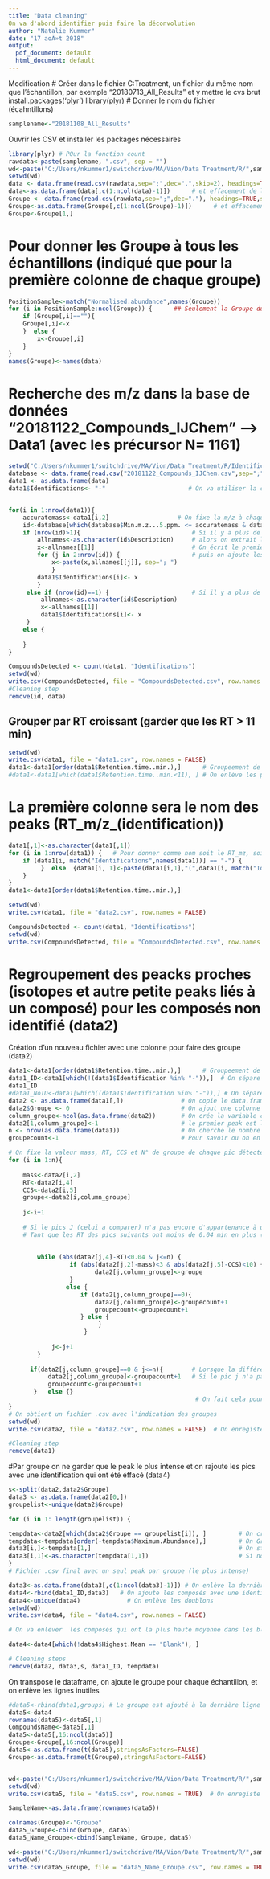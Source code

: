 ```yaml
---
title: "Data cleaning"
On va d'abord identifier puis faire la déconvolution
author: "Natalie Kummer"
date: "17 aoÃ»t 2018"
output:
  pdf_document: default
  html_document: default
---
```

Modification
# Créer dans le fichier C:\Users\nkummer1\switchdrive\MA\Vion\Data Treatment\R, un fichier du même nom que l'échantillon, par exemple "20180713_All_Results" et y mettre le cvs brut
install.packages('plyr')
library(plyr)
# Donner le nom du fichier (écahntillons)
```R
samplename<-"20181108_All_Results"
```
Ouvrir les CSV et installer les packages nécessaires
```R
library(plyr) # POur la fonction count
rawdata<-paste(samplename, ".csv", sep = "")
wd<-paste("C:/Users/nkummer1/switchdrive/MA/Vion/Data Treatment/R/",samplename, sep = "")
setwd(wd)
data <- data.frame(read.csv(rawdata,sep=";",dec=".",skip=2), headings=TRUE,stringsAsFactors=FALSE) 
data<-as.data.frame(data[,c(1:ncol(data)-1)])      # et effacement de la dernière colonne "heading"
Groupe <- data.frame(read.csv(rawdata,sep=";",dec="."), headings=TRUE,stringsAsFactors=FALSE) 
Groupe<-as.data.frame(Groupe[,c(1:ncol(Groupe)-1)])      # et effacement de la dernière colonne "heading"
Groupe<-Groupe[1,]
```
# Pour donner les Groupe à tous les échantillons (indiqué que pour la première colonne de chaque groupe)

```R
PositionSample<-match("Normalised.abundance",names(Groupe))
for (i in PositionSample:ncol(Groupe)) {      ## Seulement la Groupe du premier échantillon est indiqué, mais pas celui des autres échantillons, on colle la Groupe à tous les échantillons...
    if (Groupe[,i]==""){
    Groupe[,i]<-x
    }  else {
        x<-Groupe[,i]
    }
}
names(Groupe)<-names(data)
```
# Recherche des m/z dans la base de données "20181122_Compounds_IJChem" --> Data1 (avec les précursor N= 1161)
```R
setwd("C:/Users/nkummer1/switchdrive/MA/Vion/Data Treatment/R/Identification")
database <- data.frame(read.csv("20181122_Compounds_IJChem.csv",sep=";"), headings=TRUE)
data1 <- as.data.frame(data)
data1$Identifications<- "-"                       # On va utiliser la colonne "Identifications" (qui est vide) pour y mettre les id possible


for(i in 1:nrow(data1)){
    accuratemass<-data1[i,2]                   # On fixe la m/z à chaque pic (i)
    id<-database[which(database$Min.m.z...5.ppm. <= accuratemass & database$Max.m.z....5.ppm. >= accuratemass), ] # On cherche dans la base de donnée les composés qui correspondent à la m/z fixé
    if (nrow(id)>1){                               # Si il y a plus de 2 composés qui correspondent...
        allnames<-as.character(id$Description)     # alors on extrait les noms (c'est une liste) 
        x<-allnames[[1]]                           # On écrit le premier nom...
        for (j in 2:nrow(id)) {                    # puis on ajoute les suivants... 
            x<-paste(x,allnames[[j]], sep="; ")
            }
        data1$Identifications[i]<- x
        }
     else if (nrow(id)==1) {                       # Si il y a plus de 1 composé qui correspond...
         allnames<-as.character(id$Description)
         x<-allnames[[1]]
         data1$Identifications[i]<- x
     }
    else {
        
    }
}

CompoundsDetected <- count(data1, "Identifications") 
setwd(wd)
write.csv(CompoundsDetected, file = "CompoundsDetected.csv", row.names = FALSE)
#Cleaning step
remove(id, data)
```
## Grouper par RT croissant (garder que les RT > 11 min)

```R
setwd(wd)
write.csv(data1, file = "data1.csv", row.names = FALSE)
data1<-data1[order(data1$Retention.time..min.),]      # Groupeement de la plus petite à la plus grande valeur (RT) ...
#data1<-data1[which(data1$Retention.time..min.<11), ] # On enlève les peaks à plus de 11 min
```

# La première colonne sera le nom des peaks (RT_m/z_(identification))
```R
data1[,1]<-as.character(data1[,1])
for (i in 1:nrow(data1)) {   # Pour donner comme nom soit le RT_mz, soit l'identification trouvée
    if (data1[i, match("Identifications",names(data1))] == "-") {
         }  else  {data1[i, 1]<-paste(data1[i,1],"(",data1[i, match("Identifications",names(data1))],")")
    }
}
data1<-data1[order(data1$Retention.time..min.),]

setwd(wd)
write.csv(data1, file = "data2.csv", row.names = FALSE)

CompoundsDetected <- count(data1, "Identifications")      
setwd(wd)
write.csv(CompoundsDetected, file = "CompoundsDetected.csv", row.names = FALSE)
```

# Regroupement des peacks proches (isotopes et autre petite peaks liés à un composé) pour les composés non identifié (data2)
Création d'un nouveau fichier avec une colonne pour faire des groupe (data2)

```R
data1<-data1[order(data1$Retention.time..min.),]      # Groupeement de la plus petite à la plus grande valeur (RT) ...
data1_ID<-data1[which(!(data1$Identification %in% "-")),]  # On sépare les composé avec une ID
data1_ID
#data1_NoID<-data1[which((data1$Identification %in% "-")),] # On sépare les composé sans ID
data2 <- as.data.frame(data1[,])                # On copie le data.frame 1
data2$Groupe <- 0                               # On ajout une colonne "Groupe" dans les data.frame
column_groupe<-ncol(as.data.frame(data2))       # On crée la variable column_group, qui correspnd à la position de la colonne dans le sata.frame (dernière colonne)
data2[1,column_groupe]<-1                       # le premier peak est le groupe 1 
n <- nrow(as.data.frame(data1))                 # On cherche le nombre de ligne du data.frame
groupecount<-1                                  # Pour savoir ou on en est dans le nombre de groupe...

# On fixe la valeur mass, RT, CCS et N° de groupe de chaque pic détecté (boucle) = i  ... et on compare avec les peaks suivants et en fonction on donne un no de groupe à chaques pics....
for (i in 1:n){ 
   
    mass<-data2[i,2]
    RT<-data2[i,4]
    CCS<-data2[i,5]
    groupe<-data2[i,column_groupe]
                       
    j<-i+1
    
    # Si le pics J (celui a comparer) n'a pas encore d'appartenance à un groupe, on fait la compariaosn, si non pas. 
    # Tant que les RT des pics suivants ont moins de 0.04 min en plus (colonne 4), on compare la m/z (+/- 3 (colonne 2)) et la valeur CCS (+/- 4 (colonne 5))
        
    
        while (abs(data2[j,4]-RT)<0.04 & j<=n) {                           # j<n est nécessaire pour éviter que la boucle ne s'arrête à la fin de la liste
                 if (abs(data2[j,2]-mass)<3 & abs(data2[j,5]-CCS)<10) {    # Si m/z et CCS sont identiques, c'est le même groupe
                        data2[j,column_groupe]<-groupe                
                 }   
                else {                                                      # Si m/z et CCS sont différents et que le pic n'a pas déjà un groupe...
                    if (data2[j,column_groupe]==0){
                        data2[j,column_groupe]<-groupecount+1               # c'est un autre groupe groupe
                        groupecount<-groupecount+1                          # On ajout 1 au total des groupes
                    } else {
                         }                                                  # Si non (pics différents et avec un no de groupe) rien ne se passe, 
                     }                                                   
                                                              
            j<-j+1                                                         # On passe au pics j suivants (pour autant que le RT n'est pas de plus de 0.04 min)
        }
    
      if(data2[j,column_groupe]==0 & j<=n){        # Lorsque la différence de RT devient trop grande (et si on est pas à l'avant dernière ligne)... 
           data2[j,column_groupe]<-groupecount+1   # Si le pic j n'a pas de groupe, on lui en donne un nouveau...
           groupecount<-groupecount+1      
       }   else {}  
                                                    # On fait cela pour tout les pics i...
}
# On obtient un fichier .csv avec l'indication des groupes
setwd(wd)
write.csv(data2, file = "data2.csv", row.names = FALSE)  # On enregiste un fichier appelé data2

#Cleaning step
remove(data1)
```
#Par groupe on ne garder que le peak le plus intense et on rajoute les pics avec une identification qui ont été éffacé (data4) 
```R
s<-split(data2,data2$Groupe)                                            # On crée une liste avec les pics Groupeés par groupe 
data3 <- as.data.frame(data2[0,])
groupelist<-unique(data2$Groupe)                                        # On recherche la liste des groupes

for (i in 1: length(groupelist)) {

tempdata<-data2[which(data2$Groupe == groupelist[i]), ]         # On crée un data.frame temporaire qui extrait les pics du même groupe
tempdata<-tempdata[order(-tempdata$Maximum.Abundance),]         # On Groupee du plus intense au moins intense
data3[i,]<-tempdata[1,]                                         # On stock le pics le plus intense dans le data.frame data3
data3[i,1]<-as.character(tempdata[1,1])                         # Si non le nom change en chiffre
}
# Fichier .csv final avec un seul peak par groupe (le plus intense)

data3<-as.data.frame(data3[,c(1:ncol(data3)-1)]) # On enlève la dernière colonne avec le no des groupes
data4<-rbind(data1_ID,data3)   # On ajoute les composés avec une identification
data4<-unique(data4)             # On enlève les doublons
setwd(wd)
write.csv(data4, file = "data4.csv", row.names = FALSE)

# On va enlever  les composés qui ont la plus haute moyenne dans les blancs, ils sont surement inutiles

data4<-data4[which(!data4$Highest.Mean == "Blank"), ]

# Cleaning steps
remove(data2, data3,s, data1_ID, tempdata)
```


On transpose le dataframe, on ajoute le groupe pour chaque échantillon, et on enlève les lignes inutiles
```R
#data5<-rbind(data1,groups) # Le groupe est ajouté à la dernière ligne du dataframe
data5<-data4
rownames(data5)<-data5[,1]
CompoundsName<-data5[,1]
data5<-data5[,16:ncol(data5)]
Groupe<-Groupe[,16:ncol(Groupe)]
data5<-as.data.frame(t(data5),stringsAsFactors=FALSE)
Groupe<-as.data.frame(t(Groupe),stringsAsFactors=FALSE)


wd<-paste("C:/Users/nkummer1/switchdrive/MA/Vion/Data Treatment/R/",samplename, sep = "")
setwd(wd)
write.csv(data5, file = "data5.csv", row.names = TRUE)  # On enregiste un fichier appelé data5.csv

SampleName<-as.data.frame(rownames(data5))

colnames(Groupe)<-"Groupe"
data5_Groupe<-cbind(Groupe, data5)
data5_Name_Groupe<-cbind(SampleName, Groupe, data5)

wd<-paste("C:/Users/nkummer1/switchdrive/MA/Vion/Data Treatment/R/",samplename, sep = "")
setwd(wd)
write.csv(data5_Groupe, file = "data5_Name_Groupe.csv", row.names = TRUE)  # On enregiste un fichier appelé data5_Name_Groupe.csv
```
